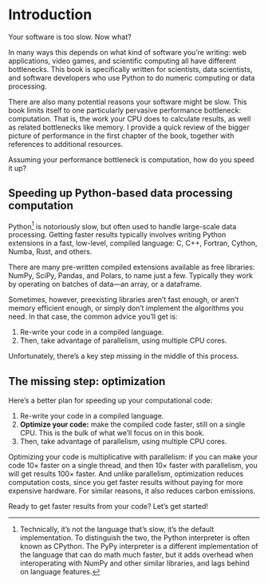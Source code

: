 # Introduction {.unnumbered}

Your software is too slow.
Now what?

In many ways this depends on what kind of software you're writing: web applications, video games, and scientific computing all have different bottlenecks.
This book is specifically written for scientists, data scientists, and software developers who use Python to do numeric computing or data processing.

There are also many potential reasons your software might be slow.
This book limits itself to one particularly pervasive performance bottleneck: computation.
That is, the work your CPU does to calculate results, as well as related bottlenecks like memory.
I provide a quick review of the bigger picture of performance in the first chapter of the book, together with references to additional resources.

Assuming your performance bottleneck is computation, how do you speed it up?

## Speeding up Python-based data processing computation

Python[^cpython] is notoriously slow, but often used to handle large-scale data processing.
Getting faster results typically involves writing Python extensions in a fast, low-level, compiled language: C, C++, Fortran, Cython, Numba, Rust, and others.

There are many pre-written compiled extensions available as free libraries: NumPy, SciPy, Pandas, and Polars, to name just a few.
Typically they work by operating on batches of data—an array, or a dataframe.

Sometimes, however, preexisting libraries aren't fast enough, or aren't memory efficient enough, or simply don't implement the algorithms you need.
In that case, the common advice you'll get is:

1. Re-write your code in a compiled language.
2. Then, take advantage of parallelism, using multiple CPU cores.

Unfortunately, there's a key step missing in the middle of this process.

## The missing step: optimization

Here's a better plan for speeding up your computational code:

1. Re-write your code in a compiled language.
2. **Optimize your code:** make the compiled code faster, still on a single CPU.
   This is the bulk of what we'll focus on in this book.
3. Then, take advantage of parallelism, using multiple CPU cores.

Optimizing your code is multiplicative with parallelism: if you can make your code 10× faster on a single thread, and then 10× faster with parallelism, you will get results 100× faster.
And unlike parallelism, optimization reduces computation costs, since you get faster results without paying for more expensive hardware.
For similar reasons, it also reduces carbon emissions.

Ready to get faster results from your code?
Let's get started!

[^cpython]: Technically, it's not the language that's slow, it's the default implementation. To distinguish the two, the Python interpreter is often known as CPython. The PyPy interpreter is a different implementation of the language that can do math much faster, but it adds overhead when interoperating with NumPy and other similar libraries, and lags behind on language features.

